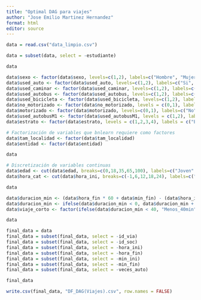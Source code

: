 ```yaml
---
title: "Optimal DAG para viajes"
author: "Jose Emilio Martinez Hernandez"
format: html
editor: source
---
```

```r
data = read.csv("data_limpio.csv")
```

```r
data = subset(data, select = -estudiante)
```

```r
data
```


```r
data$sexo <- factor(data$sexo, levels=c(1,2), labels=c("Hombre", "Mujer"))
data$used_auto <- factor(data$used_auto, levels=c(1,2), labels=c("Si", "No"))
data$used_caminar <- factor(data$used_caminar, levels=c(1,2), labels=c("Si", "No"))
data$used_autobus <- factor(data$used_autobus, levels=c(1,2), labels=c("Si", "No"))
data$used_bicicleta <- factor(data$used_bicicleta, levels=c(1,2), labels=c("Si", "No"))
data$no_motorizado <- factor(data$no_motorizado, levels = c(0,1), labels=c("No", "Si"))
data$motorizado <- factor(data$motorizado, levels=c(0,1), labels=c("No", "Si"))
data$used_autobusM1 <- factor(data$used_autobusM1, levels = c(1,2), labels=c("Si", "No"))
data$estrato <- factor(data$estrato, levels = c(1,2,3,4), labels = c("Bajo","Medio_Bajo","Medio_alto","Alto"))

# Factorización de variables que bnlearn requiere como factores
data$tam_localidad <- factor(data$tam_localidad)
data$entidad <- factor(data$entidad)
```


```r
data
```


```r
# Discretización de variables continuas
data$edad <- cut(data$edad, breaks=c(0,18,35,65,100), labels=c("Joven", "Adulto_Joven", "Adulto", "Mayor"))
data$hora_cat <- cut(data$hora_ini, breaks=c(-1,6,12,18,24), labels=c("Madrugada", "Mañana", "Tarde", "Noche"))
```

```r
data
```

```r
data$duracion_min <- (data$hora_fin * 60 + data$min_fin) - (data$hora_ini * 60 + data$min_ini) #covertir horas a min, calcular
data$duracion_min <- ifelse(data$duracion_min < 0, data$duracion_min + 24*60, data$duracion_min)#si la duracion del viaje es negatica, se suman 24 hras para viajes que cruzxan la media noche
data$viaje_corto <- factor(ifelse(data$duracion_min < 40, "Menos_40min", "Mas_40min")) 
```

```r
data
```

```r
final_data = data
final_data = subset(final_data, select = -id_via)
final_data = subset(final_data, select = -id_soc)
final_data = subset(final_data, select = -hora_ini)
final_data = subset(final_data, select = -hora_fin)
final_data = subset(final_data, select = -min_ini)
final_data = subset(final_data, select = -min_fin)
final_data = subset(final_data, select = -veces_auto)
```

```r
final_data
```

```r
write.csv(final_data, "DF_DAG(Viajes).csv", row.names = FALSE)
```




